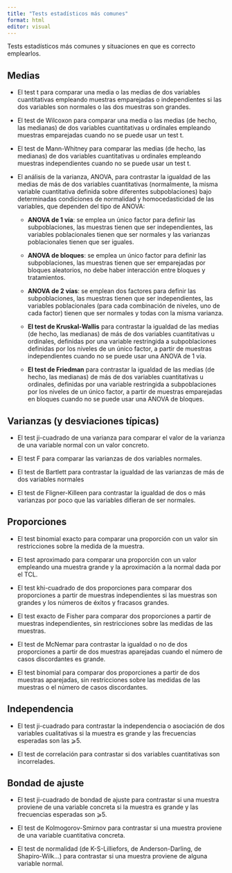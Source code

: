 ---
title: "Tests estadísticos más comunes" 
format: html
editor: visual
---

Tests estadísticos más comunes y situaciones en que es correcto emplearlos.

## Medias

-   El test t para comparar una media o las medias de dos variables cuantitativas empleando muestras emparejadas o independientes si las dos variables son normales o las dos muestras son grandes.

-   El test de Wilcoxon para comparar una media o las medias (de hecho, las medianas) de dos variables cuantitativas u ordinales empleando muestras emparejadas cuando no se puede usar un test t.

-   El test de Mann-Whitney para comparar las medias (de hecho, las medianas) de dos variables cuantitativas u ordinales empleando muestras independientes cuando no se puede usar un test t.

-   El análisis de la varianza, ANOVA, para contrastar la igualdad de las medias de más de dos variables cuantitativas (normalmente, la misma variable cuantitativa definida sobre diferentes subpoblaciones) bajo determinadas condiciones de normalidad y homocedasticidad de las variables, que dependen del tipo de ANOVA:

    -   **ANOVA de 1 vía**: se emplea un único factor para definir las subpoblaciones, las muestras tienen que ser independientes, las variables poblacionales tienen que ser normales y las varianzas poblacionales tienen que ser iguales.

    -   **ANOVA de bloques**: se emplea un único factor para definir las subpoblaciones, las muestras tienen que ser emparejadas por bloques aleatorios, no debe haber interacción entre bloques y tratamientos.

    -   **ANOVA de 2 vías**: se emplean dos factores para definir las subpoblaciones, las muestras tienen que ser independientes, las variables poblacionales (para cada combinación de niveles, uno de cada factor) tienen que ser normales y todas con la misma varianza.

    -   **El test de Kruskal-Wallis** para contrastar la igualdad de las medias (de hecho, las medianas) de más de dos variables cuantitativas u ordinales, definidas por una variable restringida a subpoblaciones definidas por los niveles de un único factor, a partir de muestras independientes cuando no se puede usar una ANOVA de 1 vía.

    -   **El test de Friedman** para contrastar la igualdad de las medias (de hecho, las medianas) de más de dos variables cuantitativas u ordinales, definidas por una variable restringida a subpoblaciones por los niveles de un único factor, a partir de muestras emparejadas en bloques cuando no se puede usar una ANOVA de bloques.

## Varianzas (y desviaciones típicas)

-   El test ji-cuadrado de una varianza para comparar el valor de la varianza de una variable normal con un valor concreto.

-   El test F para comparar las varianzas de dos variables normales.

-   El test de Bartlett para contrastar la igualdad de las varianzas de más de dos variables normales

-   El test de Fligner-Killeen para contrastar la igualdad de dos o más varianzas por poco que las variables difieran de ser normales.

## Proporciones

-   El test binomial exacto para comparar una proporción con un valor sin restricciones sobre la medida de la muestra.

-   El test aproximado para comparar una proporción con un valor empleando una muestra grande y la aproximación a la normal dada por el TCL.

-   El test khi-cuadrado de dos proporciones para comparar dos proporciones a partir de muestras independientes si las muestras son grandes y los números de éxitos y fracasos grandes.

-   El test exacto de Fisher para comparar dos proporciones a partir de muestras independientes, sin restricciones sobre las medidas de las muestras.

-   El test de McNemar para contrastar la igualdad o no de dos proporciones a partir de dos muestras aparejadas cuando el número de casos discordantes es grande.

-   El test binomial para comparar dos proporciones a partir de dos muestras aparejadas, sin restricciones sobre las medidas de las muestras o el número de casos discordantes.

## Independencia

-   El test ji-cuadrado para contrastar la independencia o asociación de dos variables cualitativas si la muestra es grande y las frecuencias esperadas son las ⩾5.

-   El test de correlación para contrastar si dos variables cuantitativas son incorrelades.

## Bondad de ajuste

-   El test ji-cuadrado de bondad de ajuste para contrastar si una muestra proviene de una variable concreta si la muestra es grande y las frecuencias esperadas son ⩾5.

-   El test de Kolmogorov-Smirnov para contrastar si una muestra proviene de una variable cuantitativa concreta.

-   El test de normalidad (de K-S-Lilliefors, de Anderson-Darling, de Shapiro-Wilk…) para contrastar si una muestra proviene de alguna variable normal.
